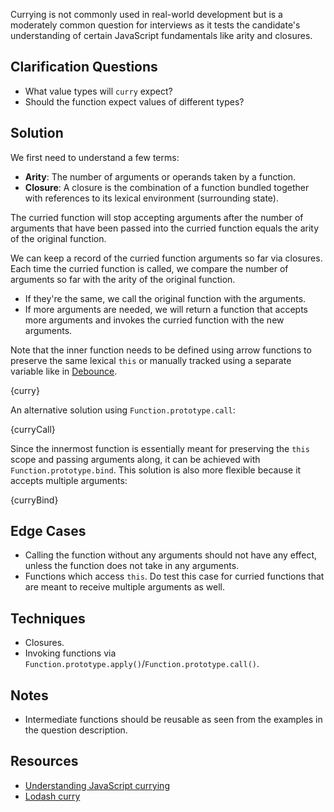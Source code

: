 

Currying is not commonly used in real-world development but is a moderately common question for interviews as it tests the candidate's understanding of certain JavaScript fundamentals like arity and closures.

## Clarification Questions

- What value types will `curry` expect?
- Should the function expect values of different types?

## Solution

We first need to understand a few terms:

- **Arity**: The number of arguments or operands taken by a function.
- **Closure**: A closure is the combination of a function bundled together with references to its lexical environment (surrounding state).

The curried function will stop accepting arguments after the number of arguments that have been passed into the curried function equals the arity of the original function.

We can keep a record of the curried function arguments so far via closures. Each time the curried function is called, we compare the number of arguments so far with the arity of the original function.

- If they're the same, we call the original function with the arguments.
- If more arguments are needed, we will return a function that accepts more arguments and invokes the curried function with the new arguments.

Note that the inner function needs to be defined using arrow functions to preserve the same lexical `this` or manually tracked using a separate variable like in [Debounce](/questions/javascript/debounce).

<MDXCodeBlock>{curry}</MDXCodeBlock>

An alternative solution using `Function.prototype.call`:

<MDXCodeBlock>{curryCall}</MDXCodeBlock>

Since the innermost function is essentially meant for preserving the `this` scope and passing arguments along, it can be achieved with `Function.prototype.bind`. This solution is also more flexible because it accepts multiple arguments:

<MDXCodeBlock>{curryBind}</MDXCodeBlock>

## Edge Cases

- Calling the function without any arguments should not have any effect, unless the function does not take in any arguments.
- Functions which access `this`. Do test this case for curried functions that are meant to receive multiple arguments as well.

## Techniques

- Closures.
- Invoking functions via `Function.prototype.apply()`/`Function.prototype.call()`.

## Notes

- Intermediate functions should be reusable as seen from the examples in the question description.

## Resources

- [Understanding JavaScript currying](https://blog.logrocket.com/understanding-javascript-currying)
- [Lodash curry](https://lodash.com/docs/4.17.15#curry)
